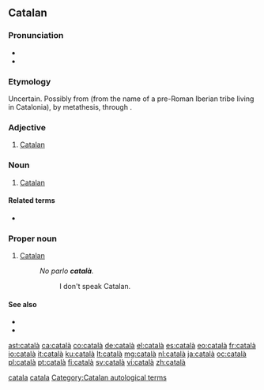 {{also|catalá|catalã}}
==Catalan==
{{wikipedia|lang=ca}}

===Pronunciation===
* {{ca-IPA}}
* {{rhymes|a|lang=ca}}

===Etymology===
Uncertain. Possibly from {{etyl|la|ca}} {{m|la|lacetanus}} (from the name of a pre-Roman Iberian tribe living in Catalonia), by metathesis, through {{m|la|catelanus}}.

===Adjective===
{{ca-adj}}

# [[Catalan]] {{gloss|pertaining to Catalonia, the Catalan people, or the Catalan language}}

===Noun===
{{ca-noun|m|f=catalana}}

# [[Catalan]] {{gloss|a person from Catalonia or an ethnic Catalan}}

====Related terms====
* {{l|ca|Catalunya|gloss=Catalonia}}

===Proper noun===
{{ca-proper noun|m}}

# [[Catalan]] {{gloss|the language spoken by the Catalans}}
#: ''No parlo '''català'''.''
#:: I don't speak Catalan.

====See also====
* {{l|ca|balear|gloss=Balearic}}
* {{l|ca|valencià|gloss=Valencian}}

[[Category:ca:Demonyms|catala]]
[[Category:ca:Languages|catala]]
[[Category:Catalan autological terms]]

[[ast:català]]
[[ca:català]]
[[co:català]]
[[de:català]]
[[el:català]]
[[es:català]]
[[eo:català]]
[[fr:català]]
[[io:català]]
[[it:català]]
[[ku:català]]
[[lt:català]]
[[mg:català]]
[[nl:català]]
[[ja:català]]
[[oc:català]]
[[pl:català]]
[[pt:català]]
[[fi:català]]
[[sv:català]]
[[vi:català]]
[[zh:català]]